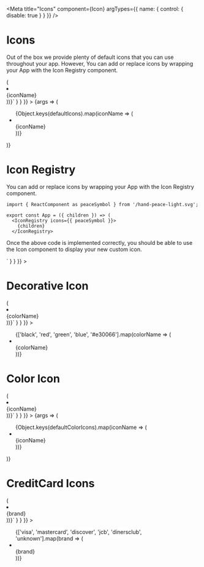 

<Meta
  title="Icons"
  component={Icon}
  argTypes={{
    name: { control: { disable: true } }
  }}
/>

# Icons

Out of the box we provide plenty of default icons that you can use throughout your app.
However, You can add or replace icons by wrapping your App with the Icon Registry component.

<Canvas>
  <Story
    name="Icon"
    args={{ className: '' }}
    parameters={{
      docs: {
        source: {
          code: dedent`
          {Object.keys(defaultIcons).map(iconName => (
            <li key={iconName}>
              <Icon name={iconName} {...args} />
              <br />
              {iconName}
            </li>
          ))}`
        }
      }
    }}
  >
    {args => (
      <div className="icon-story">
        <ul className="icon-story-grid">
          {Object.keys(defaultIcons).map(iconName => (
            <li key={iconName}>
              <Icon name={iconName} {...args} />
              <br />
              {iconName}
            </li>
          ))}
        </ul>
      </div>
    )}
  </Story>
  <ArgsTable of={Icon} />
</Canvas>

# Icon Registry

You can add or replace icons by wrapping your App with the Icon Registry component.

```tsx
import { ReactComponent as peaceSymbol } from '/hand-peace-light.svg';

export const App = ({ children }) => (
  <IconRegistry icons={{ peaceSymbol }}>
    {children}
  </IconRegistry>
```

Once the above code is implemented correctly, you should be able to use the Icon component to display your new custom icon.

<Canvas>
  <Story
    name="Icon Registry"
    parameters={{
      docs: {
        source: {
          code: dedent`<Icon name="peaceSymbol" viewBox="0 0 448 512" />`
        }
      }
    }}
  >
    <div className="icon-story">
      <Icon name="peaceSymbol" viewBox="0 0 448 512" />
    </div>
  </Story>
</Canvas>

# Decorative Icon

<Canvas>
  <Story
    name="Decorative Icon"
    parameters={{
      docs: {
        source: {
          code: dedent`
        {['black', 'red', 'green', 'blue', '#e30066'].map(colorName => (
          <li key={colorName}>
            <DecorativeIcon name="flame" color={colorName} />
            <br />
            {colorName}
          </li>
        ))}`
        }
      }
    }}
  >
    <div className="icon-story">
      <ul className="icon-story-grid">
        {['black', 'red', 'green', 'blue', '#e30066'].map(colorName => (
          <li key={colorName}>
            <DecorativeIcon name="flame" color={colorName} />
            <br />
            {colorName}
          </li>
        ))}
      </ul>
    </div>
  </Story>
  <ArgsTable of={DecorativeIcon} />
</Canvas>

# Color Icon

<Canvas>
  <Story
    name="Color Icon"
    args={{ className: '' }}
    parameters={{
      docs: {
        source: {
          code: dedent`
          {Object.keys(defaultColorIcons).map(iconName => (
            <li key={iconName}>
              <ColorIcon name={iconName} {...args} />
              <br />
              {iconName}
            </li>
          ))}`
        }
      }
    }}
  >
    {args => (
      <div className="icon-story">
        <ul className="icon-story-grid">
          {Object.keys(defaultColorIcons).map(iconName => (
            <li key={iconName}>
              <ColorIcon name={iconName} {...args} />
              <br />
              {iconName}
            </li>
          ))}
        </ul>
      </div>
    )}
  </Story>
  <ArgsTable of={Icon} />
</Canvas>

# CreditCard Icons

<Canvas>
  <Story
    name="CreditCard Icons"
    parameters={{
      docs: {
        source: {
          code: dedent`
         {['visa', 'mastercard', 'discover', 'jcb', 'dinersclub', 'unknown'].map(brand => (
          <li key={brand}>
            <CreditCardIcon brand={brand} />
            <br />
            {brand}
          </li>
        ))}`
        }
      }
    }}
  >
    <div className="icon-story">
      <ul className="icon-story-grid">
        {['visa', 'mastercard', 'discover', 'jcb', 'dinersclub', 'unknown'].map(brand => (
          <li key={brand}>
            <CreditCardIcon brand={brand} />
            <br />
            {brand}
          </li>
        ))}
      </ul>
    </div>
  </Story>
  <ArgsTable of={CreditCardIcon} />
</Canvas>
